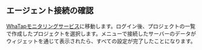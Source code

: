 ## エージェント接続の確認

[WhaTapモニタリングサービス](https://service.whatap.io)に移動します。ログイン後、プロジェクトの一覧で作成したプロジェクトを選択します。<Cmdname sid="side_appDashboard" className="uitext" />メニューで接続したサーバーのデータがウィジェットを通じて表示されたら、すべての設定が完了したことになります。

<ImgLang img='after-install-apm-dashboard.png' desc='アプリケーションダッシュボード' />
